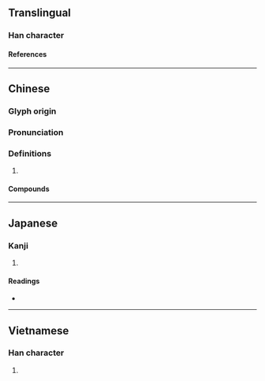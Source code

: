 {{character info}}
==Translingual==

===Han character===
{{Han char|rn=75|rad=木|as=07|sn=11|four=43932|canj=DIAV|ids=⿰木良}}

====References====
{{Han ref|kx=0527.140|dkj=14815|dj=0916.070|hdz=21221.040|uh=6879}}

----

==Chinese==
{{zh-forms}}

===Glyph origin===
{{Han etym}}

===Pronunciation===
{{zh-pron
|m=láng
|c=long4
|mc=y
|oc=y
|ma=
|cat=n
}}

===Definitions===
{{zh-hanzi}}

# {{rfdef|zh}}

====Compounds====
{{zh-der|賓桹|桹桹|桹頭|桄桹}}

----

==Japanese==

===Kanji===
{{ja-kanji|grade=|rs=木07}}

# {{rfdef|ja|sort=木07}}

====Readings====
* {{ja-readings|on=[[ろう]] (rō)|kun=}}

----

==Vietnamese==

===Han character===
{{vi-hantu|[[lang]]|rs=木07}}

# {{rfdef|vi|sort=木07}}